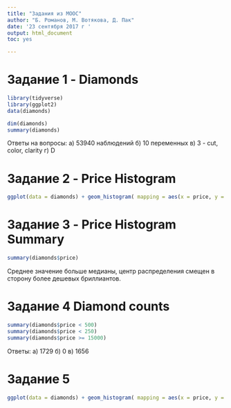 ```yaml
---
title: "Задания из MOOC"
author: "Б. Романов, М. Вотякова, Д. Пак"
date: '23 сентября 2017 г '
output: html_document
toc: yes

---
```



# Задание 1 - Diamonds

```r
library(tidyverse)
library(ggplot2)
data(diamonds)
```

```r
dim(diamonds)
summary(diamonds)

```
Ответы на вопросы:
а) 53940 наблюдений
б) 10 переменных
в) 3 - cut, color, clarity
г) D

# Задание 2 - Price Histogram

```r
ggplot(data = diamonds) + geom_histogram( mapping = aes(x = price, y = ..count..), binwidth = 500)
```

# Задание 3 - Price Histogram Summary

```r
summary(diamonds$price)
```

Среднее значение больше медианы, центр распределения смещен в сторону более дешевых бриллиантов. 

# Задание 4 Diamond counts

```r

summary(diamonds$price < 500)
summary(diamonds$price < 250)
summary(diamonds$price >= 15000)
```

Ответы: 
а) 1729
б) 0
в) 1656

# Задание 5

```r
ggplot(data = diamonds) + geom_histogram( mapping = aes(x = price, y = ..count..), binwidth = 500) + scale_x_continuous(limits = c(500,1500))

```




















